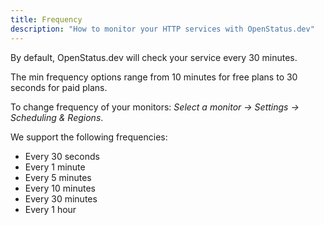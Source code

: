 ```yaml
---
title: Frequency
description: "How to monitor your HTTP services with OpenStatus.dev"
---
```


By default, OpenStatus.dev will check your service every 30 minutes.

The min frequency options range from 10 minutes for free plans to 30 seconds for paid plans.

To change frequency of your monitors: _Select a monitor &rarr; Settings &rarr; Scheduling & Regions_.

We support the following frequencies:

- Every 30 seconds
- Every 1 minute
- Every 5 minutes
- Every 10 minutes
- Every 30 minutes
- Every 1 hour
